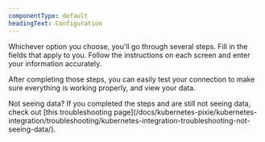 ```yaml
---
componentType: default
headingText: Configuration
---
```


Whichever option you choose, you'll go through several steps. Fill in the fields that apply to you. Follow the instructions on each screen and enter your information accurately. 

After completing those steps, you can easily test your connection to make sure everything is working properly, and view your data.


<Callout variant="tip">
    Not seeing data? If you completed the steps and are still not seeing data, check out [this troubleshooting page](/docs/kubernetes-pixie/kubernetes-integration/troubleshooting/kubernetes-integration-troubleshooting-not-seeing-data/).
</Callout>

